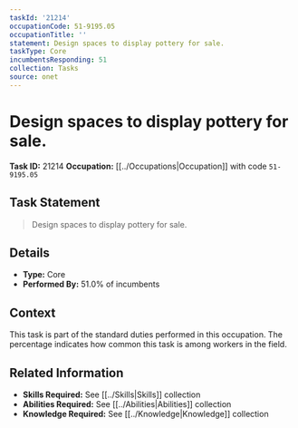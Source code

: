 ```yaml
---
taskId: '21214'
occupationCode: 51-9195.05
occupationTitle: ''
statement: Design spaces to display pottery for sale.
taskType: Core
incumbentsResponding: 51
collection: Tasks
source: onet
---
```

# Design spaces to display pottery for sale.

**Task ID:** 21214
**Occupation:** [[../Occupations|Occupation]] with code `51-9195.05`

## Task Statement

> Design spaces to display pottery for sale.

## Details

- **Type:** Core
- **Performed By:** 51.0% of incumbents

## Context

This task is part of the standard duties performed in this occupation. The percentage indicates how common this task is among workers in the field.

## Related Information

- **Skills Required:** See [[../Skills|Skills]] collection
- **Abilities Required:** See [[../Abilities|Abilities]] collection
- **Knowledge Required:** See [[../Knowledge|Knowledge]] collection
